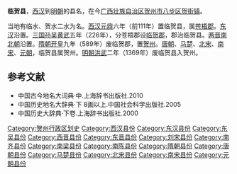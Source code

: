 '''临贺县'''，[[西汉|西汉]]到[[明朝|明朝]]的县名，在今[[广西壮族自治区|广西壮族自治区]][[贺州市|贺州市]][[八步区|八步区]][[贺街镇|贺街镇]]。

当地有临水、贺水二水为名。[[西汉|西汉]][[元鼎|元鼎]]六年（前111年）置临贺县，属[[苍梧郡|苍梧郡]]。[[东汉|东汉]]沿置。[[三国|三国]][[孙吴|孙吴]][[黄武|黄武]]五年（226年），分苍梧郡设[[临贺郡|临贺郡]]，郡治临贺县。[[两晋|两晋]][[南北朝|南北朝]]沿置。[[隋朝|隋朝]][[开皇|开皇]]九年（589年）废临贺郡，置[[贺州_(隋朝)|贺州]]。[[唐朝|唐朝]]、[[马楚|马楚]]、[[北宋|北宋]]、[[南宋|南宋]]、[[元朝|元朝]]，临贺县属贺州。[[明朝|明朝]][[洪武|洪武]]二年（1369年）废临贺县入贺州。
==参考文献==
* 中国古今地名大词典·中.上海辞书出版社.2010
* 中国历史地名大辞典·下 8画以上.中国社会科学出版社.2005
* 中国历史大辞典·下卷.上海辞书出版社.2000
{{DEFAULTSORT:L}}
[[Category:贺州行政区划史|Category:贺州行政区划史]]
[[Category:西汉县份|Category:西汉县份]]
[[Category:东汉县份|Category:东汉县份]]
[[Category:东吴县份|Category:东吴县份]]
[[Category:西晋县份|Category:西晋县份]]
[[Category:东晋县份|Category:东晋县份]]
[[Category:刘宋县份|Category:刘宋县份]]
[[Category:南齐县份|Category:南齐县份]]
[[Category:南梁县份|Category:南梁县份]]
[[Category:南陈县份|Category:南陈县份]]
[[Category:隋朝县份|Category:隋朝县份]]
[[Category:唐朝县份|Category:唐朝县份]]
[[Category:马楚县份|Category:马楚县份]]
[[Category:北宋县份|Category:北宋县份]]
[[Category:南宋县份|Category:南宋县份]]
[[Category:元朝县份|Category:元朝县份]]